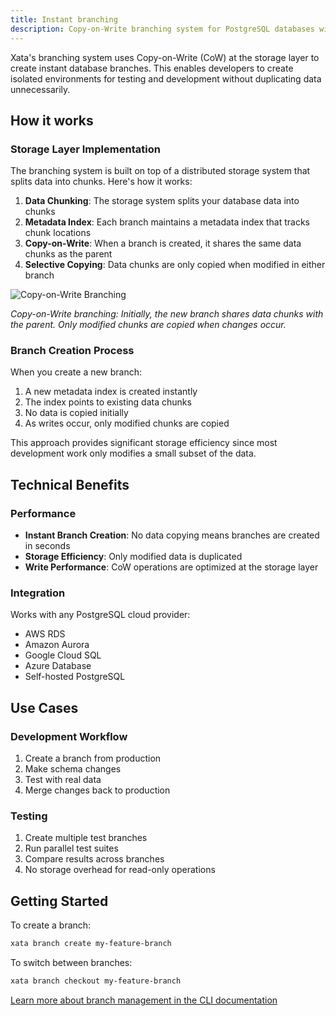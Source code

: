 ```yaml
---
title: Instant branching
description: Copy-on-Write branching system for PostgreSQL databases with instant branch creation and efficient storage
---
```


Xata's branching system uses Copy-on-Write (CoW) at the storage layer to create instant database branches. This enables developers to create isolated environments for testing and development without duplicating data unnecessarily.

## How it works

### Storage Layer Implementation

The branching system is built on top of a distributed storage system that splits data into chunks. Here's how it works:

1. **Data Chunking**: The storage system splits your database data into chunks
2. **Metadata Index**: Each branch maintains a metadata index that tracks chunk locations
3. **Copy-on-Write**: When a branch is created, it shares the same data chunks as the parent
4. **Selective Copying**: Data chunks are only copied when modified in either branch

![Copy-on-Write Branching](/assets/images/cow-branching.png)

*Copy-on-Write branching: Initially, the new branch shares data chunks with the parent. Only modified chunks are copied when changes occur.*

### Branch Creation Process

When you create a new branch:

1. A new metadata index is created instantly
2. The index points to existing data chunks
3. No data is copied initially
4. As writes occur, only modified chunks are copied

This approach provides significant storage efficiency since most development work only modifies a small subset of the data.

## Technical Benefits

### Performance

- **Instant Branch Creation**: No data copying means branches are created in seconds
- **Storage Efficiency**: Only modified data is duplicated
- **Write Performance**: CoW operations are optimized at the storage layer

### Integration

Works with any PostgreSQL cloud provider:
- AWS RDS
- Amazon Aurora
- Google Cloud SQL
- Azure Database
- Self-hosted PostgreSQL

## Use Cases

### Development Workflow

1. Create a branch from production
2. Make schema changes
3. Test with real data
4. Merge changes back to production

### Testing

1. Create multiple test branches
2. Run parallel test suites
3. Compare results across branches
4. No storage overhead for read-only operations

## Getting Started

To create a branch:

```bash
xata branch create my-feature-branch
```

To switch between branches:

```bash
xata branch checkout my-feature-branch
```

[Learn more about branch management in the CLI documentation](/cli/branch) 